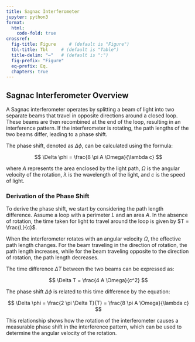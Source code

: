 ```yaml
---
title: Sagnac Interferometer
jupyter: python3
format:
  html:
    code-fold: true
crossref:
  fig-title: Figure     # (default is "Figure")
  tbl-title: Tbl     # (default is "Table")
  title-delim: "—"   # (default is ":")
  fig-prefix: "Figure"
  eq-prefix: Eq.
  chapters: true
---
```


## Sagnac Interferometer Overview

A Sagnac interferometer operates by splitting a beam of light into two separate beams that travel in opposite directions around a closed loop. These beams are then recombined at the end of the loop, resulting in an interference pattern. If the interferometer is rotating, the path lengths of the two beams differ, leading to a phase shift.

The phase shift, denoted as $\Delta \phi$, can be calculated using the formula:

$$
\Delta \phi = \frac{8 \pi A \Omega}{\lambda c}
$$

where $A$ represents the area enclosed by the light path, $\Omega$ is the angular velocity of the rotation, $\lambda$ is the wavelength of the light, and $c$ is the speed of light.

### Derivation of the Phase Shift

To derive the phase shift, we start by considering the path length difference. Assume a loop with a perimeter $L$ and an area $A$. In the absence of rotation, the time taken for light to travel around the loop is given by $T = \frac{L}{c}$.

When the interferometer rotates with an angular velocity $\Omega$, the effective path length changes. For the beam traveling in the direction of rotation, the path length increases, while for the beam traveling opposite to the direction of rotation, the path length decreases.

The time difference $\Delta T$ between the two beams can be expressed as:

$$
\Delta T = \frac{4 A \Omega}{c^2}
$$

The phase shift $\Delta \phi$ is related to this time difference by the equation:

$$
\Delta \phi = \frac{2 \pi \Delta T}{T} = \frac{8 \pi A \Omega}{\lambda c}
$$

This relationship shows how the rotation of the interferometer causes a measurable phase shift in the interference pattern, which can be used to determine the angular velocity of the rotation.
